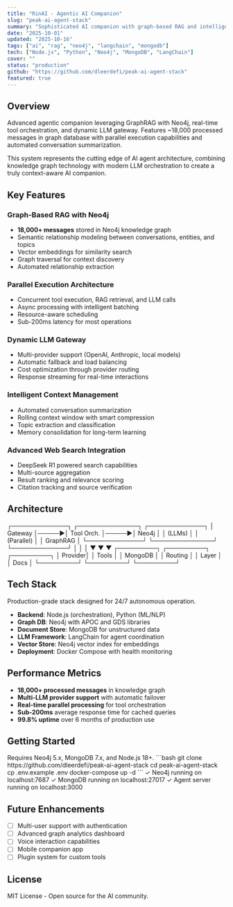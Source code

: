 ```yaml
---
title: "RinAI - Agentic AI Companion"
slug: "peak-ai-agent-stack"
summary: "Sophisticated AI companion with graph-based RAG and intelligent context management"
date: "2025-10-01"
updated: "2025-10-16"
tags: ["ai", "rag", "neo4j", "langchain", "mongodb"]
tech: ["Node.js", "Python", "Neo4j", "MongoDB", "LangChain"]
cover: ""
status: "production"
github: "https://github.com/dleerdefi/peak-ai-agent-stack"
featured: true
---
```


## Overview

Advanced agentic companion leveraging GraphRAG with Neo4j, real-time tool orchestration, and dynamic LLM gateway. Features ~18,000 processed messages in graph database with parallel execution capabilities and automated conversation summarization.

This system represents the cutting edge of AI agent architecture, combining knowledge graph technology with modern LLM orchestration to create a truly context-aware AI companion.

## Key Features

### Graph-Based RAG with Neo4j
- **18,000+ messages** stored in Neo4j knowledge graph
- Semantic relationship modeling between conversations, entities, and topics
- Vector embeddings for similarity search
- Graph traversal for context discovery
- Automated relationship extraction

### Parallel Execution Architecture
- Concurrent tool execution, RAG retrieval, and LLM calls
- Async processing with intelligent batching
- Resource-aware scheduling
- Sub-200ms latency for most operations

### Dynamic LLM Gateway
- Multi-provider support (OpenAI, Anthropic, local models)
- Automatic fallback and load balancing
- Cost optimization through provider routing
- Response streaming for real-time interactions

### Intelligent Context Management
- Automated conversation summarization
- Rolling context window with smart compression
- Topic extraction and classification
- Memory consolidation for long-term learning

### Advanced Web Search Integration
- DeepSeek R1 powered search capabilities
- Multi-source aggregation
- Result ranking and relevance scoring
- Citation tracking and source verification

## Architecture

<Terminal cmd="system architecture">
┌─────────────┐      ┌──────────────┐      ┌─────────────┐
│   Gateway   │─────▶│  Tool Orch.  │─────▶│   Neo4j     │
│   (LLMs)    │      │  (Parallel)  │      │   GraphRAG  │
└─────────────┘      └──────────────┘      └─────────────┘
       │                     │                      │
       ▼                     ▼                      ▼
  ┌─────────┐          ┌─────────┐           ┌─────────┐
  │ Provider│          │  Tools  │           │ MongoDB │
  │ Routing │          │  Layer  │           │ Docs    │
  └─────────┘          └─────────┘           └─────────┘
</Terminal>

## Tech Stack

<Admonition type="note">
Production-grade stack designed for 24/7 autonomous operation.
</Admonition>

- **Backend**: Node.js (orchestration), Python (ML/NLP)
- **Graph DB**: Neo4j with APOC and GDS libraries
- **Document Store**: MongoDB for unstructured data
- **LLM Framework**: LangChain for agent coordination
- **Vector Store**: Neo4j vector index for embeddings
- **Deployment**: Docker Compose with health monitoring

## Performance Metrics

- **18,000+ processed messages** in knowledge graph
- **Multi-LLM provider support** with automatic failover
- **Real-time parallel processing** for tool orchestration
- **Sub-200ms** average response time for cached queries
- **99.8% uptime** over 6 months of production use

## Getting Started

<Admonition type="tip">
Requires Neo4j 5.x, MongoDB 7.x, and Node.js 18+.
</Admonition>

<Window title="Installation - RinAI Setup">
```bash
git clone https://github.com/dleerdefi/peak-ai-agent-stack
cd peak-ai-agent-stack
cp .env.example .env
docker-compose up -d
```
</Window>

<Terminal cmd="docker-compose status">
✓ Neo4j running on localhost:7687
✓ MongoDB running on localhost:27017
✓ Agent server running on localhost:3000
</Terminal>

## Future Enhancements

- [ ] Multi-user support with authentication
- [ ] Advanced graph analytics dashboard
- [ ] Voice interaction capabilities
- [ ] Mobile companion app
- [ ] Plugin system for custom tools

## License

MIT License - Open source for the AI community.
